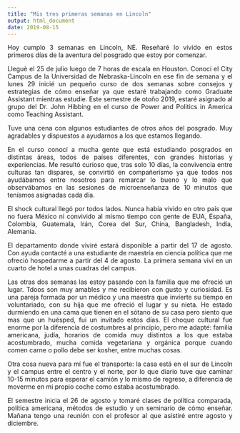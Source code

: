 ```yaml
---
title: "Mis tres primeras semanas en Lincoln"
output: html_document
date: 2019-08-15
---
```

<style>
body {
text-align: justify}
</style>

Hoy cumplo 3 semanas en Lincoln, NE. Reseñaré lo vivido en estos primeros días de la aventura del posgrado que estoy por comenzar. 

Lleguè el 25 de julio luego de 7 horas de escala en Houston. Conocí el City Campus de la Universidad de Nebraska-Lincoln en ese fin de semana y el lunes 29 inicié un pequeño curso de dos semanas sobre consejos y estrategias de cómo enseñar ya que estaré trabajando como Graduate Assistant mientras estudie. Este semestre de otoño 2019, estaré asignado al grupo del Dr. John Hibbing en el curso de Power and Politics in America como Teaching Assistant. 

Tuve una cena con algunos estudiantes de otros años del posgrado. Muy agradables y dispuestos a ayudarnos a los que estamos llegando.

En el curso conocí a mucha gente que está estudiando posgrados en distintas áreas, todos de países diferentes, con grandes historias y experiencias. Me resultó curioso que, tras solo 10 días, la convivencia entre culturas tan dispares, se convirtió en compañerismo ya que todos nos ayudábamos entre nosotros para remarcar lo bueno y lo malo que observábamos en las sesiones de microenseñanza de 10 minutos que teníamos asignadas cada día. 

El shock cultural llegó por todos lados. Nunca había vivido en otro país que no fuera México ni convivido al mismo tiempo con gente de EUA, España, Colombia, Guatemala, Irán, Corea del Sur, China, Bangladesh, India, Alemania.

El departamento donde viviré estará disponible a partir del 17 de agosto. Con ayuda contacté a una estudiante de maestría en ciencia política que me ofreció hospedarme a partir del 4 de agosto. La primera semana viví en un cuarto de hotel a unas cuadras del campus. 

Las otras dos semanas las estoy pasando con la familia que me ofreció un lugar. Tdoos son muy amables y me recibieron con gusto y curiosidad. Es una pareja formada por un médico y una maestra que invierte su tiempo en voluntariado, con su hija que me ofreció el lugar y su nieta. He estado durmiendo en una cama que tienen en el sótano de su casa pero siento que mas que un huésped, fui un invitado estos días. El choque cultural fue enorme por la diferencia de costumbres al principio, pero me adapté: familia americana, judía, horarios de comida muy distintos a los que estaba acostumbrado, mucha comida vegetariana y orgánica porque cuando comen carne o pollo debe ser kosher, entre muchas cosas. 

Otra cosa nueva para mí fue el transporte: la casa está en el sur de Lincoln y el campus entre el centro y el norte, por lo que diario tuve que caminar 10-15 minutos para esperar el camión y lo mismo de regreso, a diferencia de moverme en mi propio coche como estaba acostumbrado.

El semestre inicia el 26 de agosto y tomaré clases de política comparada, política americana, métodos de estudio y un seminario de cómo enseñar. Mañana tengo una reunión con el profesor al que asistiré entre agosto y diciembre.